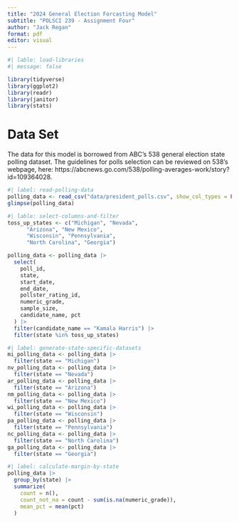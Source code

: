 ```yaml
---
title: "2024 General Election Forcasting Model"
subtitle: "POLSCI 239 - Assignment Four"
author: "Jack Regan"
format: pdf
editor: visual
---
```


```r
#| lable: load-libraries
#| message: false

library(tidyverse)
library(ggplot2)
library(readr)
library(janitor)
library(stats)
```
# Data Set

The data for this model is borrowed from ABC's 538 general election state polling dataset. The guidelines for polls selection can be reviewed on 538's webpage, here: https://abcnews.go.com/538/polling-averages-work/story?id=109364028.
```r
#| label: read-polling-data
polling_data <- read_csv("data/president_polls.csv", show_col_types = FALSE)
glimpse(polling_data)
```
```r
#| lable: select-columns-and-filter
toss_up_states <- c("Michigan", "Nevada", 
      "Arizona", "New Mexico", 
      "Wisconsin", "Pennsylvania", 
      "North Carolina", "Georgia")

polling_data <- polling_data |>
  select(
    poll_id,
    state,
    start_date,
    end_date,
    pollster_rating_id, 
    numeric_grade, 
    sample_size, 
    candidate_name, pct
  ) |>
  filter(candidate_name == "Kamala Harris") |>
  filter(state %in% toss_up_states)
```

```r
#| label: generate-state-specific-datasets
mi_polling_data <- polling_data |>
  filter(state == "Michigan")
nv_polling_data <- polling_data |>
  filter(state == "Nevada")
ar_polling_data <- polling_data |>
  filter(state == "Arizona")
nm_polling_data <- polling_data |>
  filter(state == "New Mexico")
wi_polling_data <- polling_data |>
  filter(state == "Wisconsin")
pa_polling_data <- polling_data |>
  filter(state == "Pennsylvania")
nc_polling_data <- polling_data |>
  filter(state == "North Carolina")
ga_polling_data <- polling_data |>
  filter(state == "Georgia")
```

```r
#| label: calculate-margin-by-state
polling_data |>
  group_by(state) |>
  summarize(
    count = n(),
    count_not_na = count - sum(is.na(numeric_grade)),
    mean_pct = mean(pct)
  )
```
